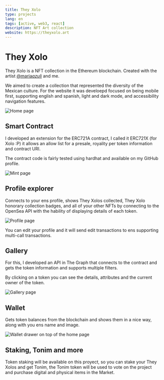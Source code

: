 ```yaml
---
title: They Xolo
type: projects
lang: en
tags: [active, web3, react]
description: NFT Art collection
website: https://theyxolo.art
---
```


# They Xolo

They Xolo is a NFT collection in the Ethereum blockchain. Created with the artist [@maria*azuli*](https://twitter.com/maria_azuli_) and me.

We aimed to create a collection that represented the diversity of the Mexican culture. For the website it was develoepd focused on being mobile first, supporting english and spanish, light and dark mode, and accessibility navigation features.

<img
	alt="Home page"
	src="https://raw.githubusercontent.com/cesargdm/cesargdm.com/main/src/assets/images/Screenshot%202022-12-01%20at%2011.29.38%20AM.png"
/>

## Smart Contract

I developed an extension for the ERC721A contract, I called it ERC721X (for Xolo :P) it allows an allow list for a presale, royality per token information and contract URI.

The contract code is fairly tested using hardhat and available on my GitHub profile.

<img
	alt="Mint page"
	src="https://github.com/cesargdm/cesargdm.com/raw/main/src/assets/images/Screenshot%202022-12-01%20at%2011.30.59%20AM.png"
/>

## Profile explorer

Connects to your ens profile, shows They Xolos collected, They Xolo honorary collection badges, and all of your other NFTs by connecting to the OpenSea API with the hability of displaying details of each token.

<img
	alt="Profile page"
	src="https://github.com/cesargdm/cesargdm.com/raw/main/src/assets/images/Screenshot%202022-12-01%20at%2011.30.35%20AM.png"
/>

You can edit your profile and it will send edit transactions to ens supporting multi-call transactions.

## Gallery

For this, I developed an API in The Graph that connects to the contract and gets the token information and supports multiple filters.

By clicking on a token you can see the details, attributes and the current owner of the token.

<img
	alt="Gallery page"
	src="https://github.com/cesargdm/cesargdm.com/raw/main/src/assets/images/Screenshot%202022-12-01%20at%2011.29.55%20AM.png"
/>

## Wallet

Gets token balances from the blockchain and shows them in a nice way, along with you ens name and image.

<img
	alt="Wallet drawer on top of the home page"
	src="https://github.com/cesargdm/cesargdm.com/raw/main/src/assets/images/Screenshot%202022-12-01%20at%2011.29.42%20AM.png"
/>

## Staking, Tonim and more

Token staking will be available on this proyect, so you can stake your They Xolos and get Tonim, the Tonim token will be used to vote on the project and purchase digital and physical items in the Market.
